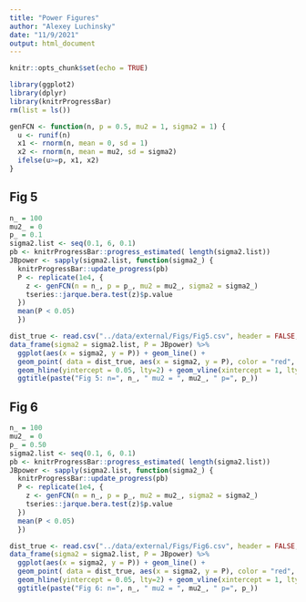 ```yaml
---
title: "Power Figures"
author: "Alexey Luchinsky"
date: "11/9/2021"
output: html_document
---
```


```r
knitr::opts_chunk$set(echo = TRUE)
```

```r
library(ggplot2)
library(dplyr)
library(knitrProgressBar)
rm(list = ls())
```



```r
genFCN <- function(n, p = 0.5, mu2 = 1, sigma2 = 1) {
  u <- runif(n)
  x1 <- rnorm(n, mean = 0, sd = 1)
  x2 <- rnorm(n, mean = mu2, sd = sigma2)
  ifelse(u>=p, x1, x2)
}
```

## Fig 5


```r
n_ = 100
mu2_ = 0
p_ = 0.1
sigma2.list <- seq(0.1, 6, 0.1)
pb <- knitrProgressBar::progress_estimated( length(sigma2.list))
JBpower <- sapply(sigma2.list, function(sigma2_) { 
  knitrProgressBar::update_progress(pb)
  P <- replicate(1e4, {
    z <- genFCN(n = n_, p = p_, mu2 = mu2_, sigma2 = sigma2_)
    tseries::jarque.bera.test(z)$p.value
  })
  mean(P < 0.05)
  })
```

```r
dist_true <- read.csv("../data/external/Figs/Fig5.csv", header = FALSE, col.names = c("sigma2", "P"))
data_frame(sigma2 = sigma2.list, P = JBpower) %>% 
  ggplot(aes(x = sigma2, y = P)) + geom_line() +
  geom_point( data = dist_true, aes(x = sigma2, y = P), color = "red", cex = 3) +
  geom_hline(yintercept = 0.05, lty=2) + geom_vline(xintercept = 1, lty = 2) +
  ggtitle(paste("Fig 5: n=", n_, " mu2 = ", mu2_, " p=", p_))
```

## Fig 6

```r
n_ = 100
mu2_ = 0
p_ = 0.50
sigma2.list <- seq(0.1, 6, 0.1)
pb <- knitrProgressBar::progress_estimated( length(sigma2.list))
JBpower <- sapply(sigma2.list, function(sigma2_) { 
  knitrProgressBar::update_progress(pb)
  P <- replicate(1e4, {
    z <- genFCN(n = n_, p = p_, mu2 = mu2_, sigma2 = sigma2_)
    tseries::jarque.bera.test(z)$p.value
  })
  mean(P < 0.05)
  })
```

```r
dist_true <- read.csv("../data/external/Figs/Fig6.csv", header = FALSE, col.names = c("sigma2", "P"))
data_frame(sigma2 = sigma2.list, P = JBpower) %>% 
  ggplot(aes(x = sigma2, y = P)) + geom_line() +
  geom_point( data = dist_true, aes(x = sigma2, y = P), color = "red", cex = 3) +
  geom_hline(yintercept = 0.05, lty=2) + geom_vline(xintercept = 1, lty = 2) +
  ggtitle(paste("Fig 6: n=", n_, " mu2 = ", mu2_, " p=", p_))
```

